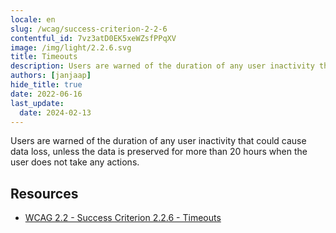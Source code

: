 ```yaml
---
locale: en
slug: /wcag/success-criterion-2-2-6
contentful_id: 7vz3atD0EK5xeWZsfPPqXV
image: /img/light/2.2.6.svg
title: Timeouts
description: Users are warned of the duration of any user inactivity that could cause data loss, unless the data is preserved for more than 20 hours when the user does not take any actions.
authors: [janjaap]
hide_title: true
date: 2022-06-16
last_update:
  date: 2024-02-13
---
```


<Hero
  title="Timeouts"
  imageSrc="/img/light/2.2.6.svg"
  alt="WCAG 2.2.6 icon"
  prefix="Success Criterion 2.2.6"
  suffix="Level AAA"
/>

Users are warned of the duration of any user inactivity that could cause data loss, unless the data is preserved for more than 20 hours when the user does not take any actions.

## Resources

- [WCAG 2.2 - Success Criterion 2.2.6 - Timeouts](https://www.w3.org/TR/WCAG22/#timeouts)
